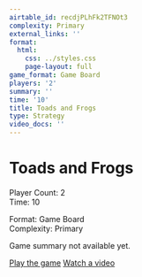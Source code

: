 ```yaml
---
airtable_id: recdjPLhFk2TFNOt3
complexity: Primary
external_links: ''
format:
  html:
    css: ../styles.css
    page-layout: full
game_format: Game Board
players: '2'
summary: ''
time: '10'
title: Toads and Frogs
type: Strategy
video_docs: ''
---
```


# Toads and Frogs

:::{.game-info-box}
:::{.game-stats}
:::{.left-stats}
Player Count: 2  
Time: 10
:::
:::{.right-stats}
Format: Game Board  
Complexity: Primary
:::
:::
:::

Game summary not available yet.

:::{.game-actions}
<a href="#" class="btn btn-play"><i class="fa fa-gamepad"></i> Play the game</a>
<a href="#" class="btn btn-watch"><i class="fa fa-video"></i> Watch a video</a>
:::